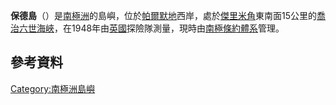 {{coord|69|32|S|68|47|W|display=title}}

'''保德島'''（{{lang-en|Powder Island}}）是[[南極洲|南極洲]]的島嶼，位於[[帕爾默地|帕爾默地]]西岸，處於[[傑里米角|傑里米角]]東南面15公里的[[喬治六世海峽|喬治六世海峽]]，在1948年由[[英國|英國]]探險隊測量，現時由[[南極條約體系|南極條約體系]]管理。

==參考資料==
{{usgs-gazetteer}}

{{Antarctica-geo-stub}}
[[Category:南極洲島嶼|Category:南極洲島嶼]]